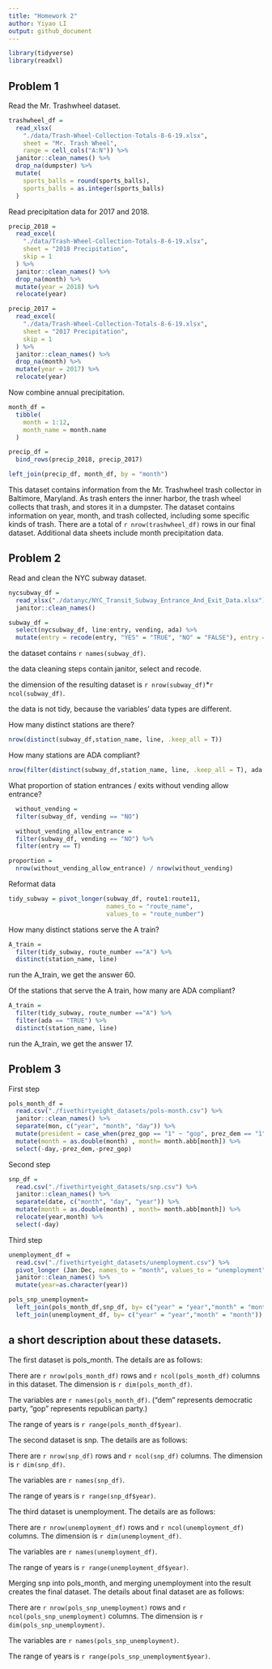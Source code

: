 ```yaml
---
title: "Homework 2"
author: Yiyao LI
output: github_document
---
```


```r
library(tidyverse)
library(readxl)
```

## Problem 1

Read the Mr. Trashwheel dataset.

```r
trashwheel_df = 
  read_xlsx(
    "./data/Trash-Wheel-Collection-Totals-8-6-19.xlsx",
    sheet = "Mr. Trash Wheel",
    range = cell_cols("A:N")) %>%
  janitor::clean_names() %>%
  drop_na(dumpster) %>%
  mutate(
    sports_balls = round(sports_balls),
    sports_balls = as.integer(sports_balls)
  )
```

Read precipitation data for 2017 and 2018.

```r
precip_2018 = 
  read_excel(
    "./data/Trash-Wheel-Collection-Totals-8-6-19.xlsx",
    sheet = "2018 Precipitation",
    skip = 1
  ) %>%
  janitor::clean_names() %>%
  drop_na(month) %>%
  mutate(year = 2018) %>%
  relocate(year)

precip_2017 = 
  read_excel(
    "./data/Trash-Wheel-Collection-Totals-8-6-19.xlsx",
    sheet = "2017 Precipitation",
    skip = 1
  ) %>%
  janitor::clean_names() %>%
  drop_na(month) %>%
  mutate(year = 2017) %>%
  relocate(year)
```

Now combine annual precipitation.

```r
month_df = 
  tibble(
    month = 1:12,
    month_name = month.name
  )

precip_df = 
  bind_rows(precip_2018, precip_2017)

left_join(precip_df, month_df, by = "month")
```

This dataset contains information from the Mr. Trashwheel trash collector in Baltimore, Maryland. As trash enters the inner harbor, the trash wheel collects that trash, and stores it in a dumpster. The dataset contains information on year, month, and trash collected, including some specific kinds of trash. There are a total of `r nrow(trashwheel_df)` rows in our final dataset. Additional data sheets include month precipitation data.



## Problem 2

Read and clean the NYC subway dataset.

```r
nycsubway_df = 
  read_xlsx("./datanyc/NYC_Transit_Subway_Entrance_And_Exit_Data.xlsx") %>% 
  janitor::clean_names()
```

```r
subway_df = 
  select(nycsubway_df, line:entry, vending, ada) %>%
  mutate(entry = recode(entry, "YES" = "TRUE", "NO" = "FALSE"), entry = as.logical(entry),route8 = as.character(route8), route9 = as.character(route9), route10 = as.character(route10),route11 = as.character(route11))
```

the dataset contains `r names(subway_df)`.

the data cleaning steps contain janitor, select and recode.

the dimension of the resulting dataset is `r nrow(subway_df)`*`r ncol(subway_df)`. 

the data is not tidy, because the variables' data types are different.


How many distinct stations are there? 
```r
nrow(distinct(subway_df,station_name, line, .keep_all = T))
```

How many stations are ADA compliant?
```r
nrow(filter(distinct(subway_df,station_name, line, .keep_all = T), ada == TRUE))
```

What proportion of station entrances / exits without vending allow entrance?
```r
  without_vending = 
  filter(subway_df, vending == "NO")

  without_vending_allow_entrance = 
  filter(subway_df, vending == "NO") %>% 
  filter(entry == T)

proportion = 
  nrow(without_vending_allow_entrance) / nrow(without_vending)
```


Reformat data

```r
tidy_subway = pivot_longer(subway_df, route1:route11,
                           names_to = "route_name",
                           values_to = "route_number")
```

How many distinct stations serve the A train? 
```r
A_train = 
  filter(tidy_subway, route_number =="A") %>%
  distinct(station_name, line)
```
run the A_train, we get the answer 60.


Of the stations that serve the A train, how many are ADA compliant?
```r
A_train = 
  filter(tidy_subway, route_number =="A") %>%
  filter(ada == "TRUE") %>%
  distinct(station_name, line)
```
run the A_train, we get the answer 17.



## Problem 3

First step

```r
pols_month_df = 
  read.csv("./fivethirtyeight_datasets/pols-month.csv") %>%
  janitor::clean_names() %>%
  separate(mon, c("year", "month", "day")) %>% 
  mutate(president = case_when(prez_gop == "1" ~ "gop", prez_dem == "1" ~"dem")) %>% 
  mutate(month = as.double(month) , month= month.abb[month]) %>% 
  select(-day,-prez_dem,-prez_gop)
```

Second step

```r
snp_df = 
  read.csv("./fivethirtyeight_datasets/snp.csv") %>%
  janitor::clean_names() %>% 
  separate(date, c("month", "day", "year")) %>% 
  mutate(month = as.double(month) , month= month.abb[month]) %>%
  relocate(year,month) %>% 
  select(-day)
```

Third step

```r
unemployment_df = 
  read.csv("./fivethirtyeight_datasets/unemployment.csv") %>% 
  pivot_longer (Jan:Dec, names_to = "month", values_to = "unemployment") %>% 
  janitor::clean_names() %>% 
  mutate(year=as.character(year))
```

```r
pols_snp_unemployment= 
  left_join(pols_month_df,snp_df, by= c("year" = "year","month" = "month")) %>% 
  left_join(unemployment_df, by= c("year" = "year","month" = "month"))
```


## a short description about these datasets.

The first dataset is pols_month. The details are as follows:

There are `r nrow(pols_month_df)` rows and `r ncol(pols_month_df)` columns in this dataset. The dimension is `r dim(pols_month_df)`.

The variables are `r names(pols_month_df)`.
("dem" represents democratic party, "gop" represents republican party.)

The range of years is `r range(pols_month_df$year)`.



The second dataset is snp. The details are as follows:

There are `r nrow(snp_df)` rows and `r ncol(snp_df)` columns. The dimension is `r dim(snp_df)`.

The variables are `r names(snp_df)`.

The range of years is `r range(snp_df$year)`.



The third dataset is unemployment. The details are as follows:

There are `r nrow(unemployment_df)` rows and `r ncol(unemployment_df)` columns. The dimension is `r dim(unemployment_df)`.

The variables are `r names(unemployment_df)`.

The range of years is `r range(unemployment_df$year)`.



Merging snp into pols_month, and merging unemployment into the result creates the final dataset. The details about final dataset are as follows:

There are `r nrow(pols_snp_unemployment)` rows and `r ncol(pols_snp_unemployment)` columns. The dimension is `r dim(pols_snp_unemployment)`.

The variables are `r names(pols_snp_unemployment)`.

The range of years is `r range(pols_snp_unemployment$year)`.